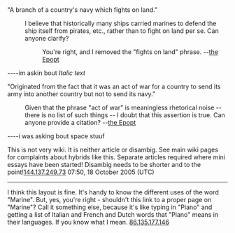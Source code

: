 <article id="20652" title=Talk:Marine>
	<talkpage id="20652" title="Talk:Marine">
{{DisambigProject}}
&quot;A branch of a country's navy which fights on land.&quot;

:I believe that historically many ships carried marines to defend the ship itself from pirates, etc., rather than to fight on land per se. Can anyone clarify?

::You're right, and I removed the &quot;fights on land&quot; phrase. --[[user:the Epopt|the Epopt]]

----im askin bout ''Italic text''

&quot;Originated from the fact that it was an act of war for a country to send its army into another country but not to send its navy.&quot;

:Given that the phrase &quot;act of war&quot; is meaningless rhetorical noise -- there is no list of such things -- I doubt that this assertion is true.  Can anyone provide a citation?  --[[user:the Epopt|the Epopt]]

----i was asking bout space stuuf


This is not very wiki.  It is neither article or disambig.
See main wiki pages for complaints about hybrids like this.
Separate articles required where mini essays have been started!
Disambig needs to be shorter and to the point![[User:144.137.249.73|144.137.249.73]] 07:50, 18 October 2005 (UTC)

----

I think this layout is fine. It's handy to know the different uses of the word &quot;Marine&quot;. But, yes, you're right - shouldn't this link to a proper page on &quot;Marine&quot;? Call it something else, because it's like typing in &quot;Piano&quot; and getting a list of Italian and French and Dutch words that &quot;Piano&quot; means in their languages. If you know what I mean.  [[User:86.135.177.146|86.135.177.146]]
	</talkpage>
</article>